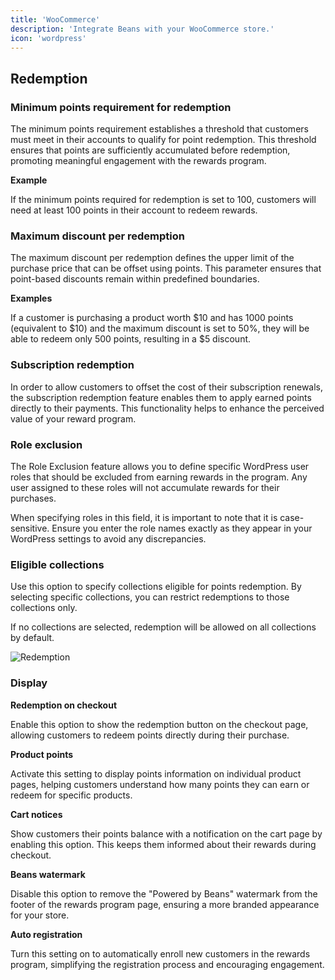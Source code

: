 ```yaml
---
title: 'WooCommerce'
description: 'Integrate Beans with your WooCommerce store.'
icon: 'wordpress'
---
```


## Redemption

### Minimum points requirement for redemption

The minimum points requirement establishes a threshold that customers must meet in their
accounts to qualify for point redemption. This threshold ensures that points are sufficiently
accumulated before redemption, promoting meaningful engagement with the rewards program.

**Example**

If the minimum points required for redemption is set to 100, customers will need at least 100
points in their account to redeem rewards.

### Maximum discount per redemption

The maximum discount per redemption defines the upper limit of the purchase price that can be
offset using points. This parameter ensures that point-based discounts remain within predefined boundaries.

**Examples**

If a customer is purchasing a product worth \$10 and has 1000 points (equivalent to \$10)
and the maximum discount is set to 50%, they will be able to redeem
only 500 points, resulting in a \$5 discount.

### Subscription redemption

In order to allow customers to offset the cost of their subscription renewals, the subscription
redemption feature enables them to apply earned points directly to their payments. This
functionality helps to enhance the perceived value of your reward program.

### Role exclusion

The Role Exclusion feature allows you to define specific WordPress user roles that should be
excluded from earning rewards in the program. Any user assigned to these roles will not
accumulate rewards for their purchases.

When specifying roles in this field, it is important to note that it is case-sensitive. Ensure
you enter the role names exactly as they appear in your WordPress settings to avoid any
discrepancies.

### Eligible collections

Use this option to specify collections eligible for points redemption. By selecting specific
collections, you can restrict redemptions to those collections only.

If no collections are selected, redemption will be allowed on all collections by default.

<Frame>
  <img
    src="/assets/images/integrations/woocommerce/redemption.webp"
    alt="Redemption"
    style={{ borderRadius: '0.5rem' }}
  />
</Frame>

### Display

**Redemption on checkout**

Enable this option to show the redemption button on the checkout page, allowing customers to
redeem points directly during their purchase.

**Product points**

Activate this setting to display points information on individual product pages, helping
customers understand how many points they can earn or redeem for specific products.

**Cart notices**

Show customers their points balance with a notification on the cart page by enabling this
option. This keeps them informed about their rewards during checkout.

**Beans watermark**

Disable this option to remove the "Powered by Beans" watermark from the footer of the rewards
program page, ensuring a more branded appearance for your store.

**Auto registration**

Turn this setting on to automatically enroll new customers in the rewards program, simplifying
the registration process and encouraging engagement.
